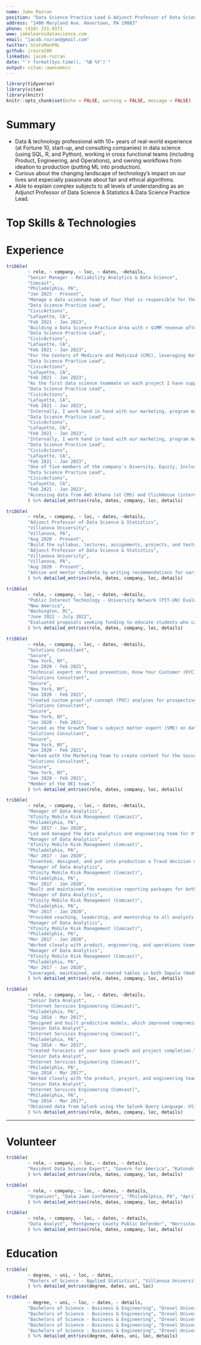 ```yaml
---
name: Jake Rozran
position: "Data Science Practice Lead & Adjunct Professor of Data Science"
address: "1400 Maryland Ave. Havertown, PA 19083"
phone: (410) 231-9371
www: jakelearnsdatascience.com
email: "jacob.rozran@gmail.com"
twitter: StatsManPHL
github: jrozra200
linkedin: jacob-rozran
date: "`r format(Sys.time(), '%B %Y')`"
output: vitae::awesomecv
---
```


```r
library(tidyverse)
library(vitae)
library(knitr)
knitr::opts_chunk$set(echo = FALSE, warning = FALSE, message = FALSE)
```

# Summary

- Data & technology professional with 10+ years of real-world experience 
(at Fortune 10, start-up, and consulting companies) in data 
science (using SQL, R, and Python), working in cross functional teams (including 
Product, Engineering, and Operations), and owning workflows from ideation to 
production (putting ML into production).
- Curious about the changing landscape of technology's impact on our lives 
and especially passionate about fair and ethical algorithms.
- Able to explain complex subjects to all levels of understanding as an 
Adjunct Professor of Data Science & Statistics & Data Science Practice Lead. 

# Top Skills & Technologies

\begin{center}

```r
df <- data.frame(a = c("SQL", "Python", "R", "Bash", "HTML"),
                 b = c("PostgreSQL", "Hive/Impala (Hadoop)", "Athena (AWS)", 
                       "SQL/mySQL/SQLite", "Oracle"),
                 c = c("Jupyter Notebooks", "RStudio", "GitHub", 
                       "Tableau/Metabase/Redash", "MS Office Suite"),
                 d = c("Data Ethics", "Data Visualization", 
                       "Data Analysis", "Project Management", 
                       "People Leadership"))

names(df) <- c("LANGUAGES", "DATABASES", "APPLICATIONS", "METHODS")

kable(df, row.names = FALSE, "latex", booktabs = T)
```
\end{center}

# Experience

```r
tribble(
        ~ role, ~ company, ~ loc, ~ dates, ~details,
        "Senior Manager - Reliability Analytics & Data Science", 
        "Comcast", 
        "Philadelphia, PA", 
        "Jan 2023 - Present", 
        "Manage a data science team of four that is responsible for the creation, analysis, and maintenance of multiple customer facing machine learning models that improve the reliability of Comcast's Network",
        "Data Science Practice Lead", 
        "CivicActions", 
        "Lafayette, CA", 
        "Feb 2021 - Jan 2023", 
        "Building a Data Science Practice Area with > $1MM revenue after 12 months; personally focused on data science, people management and coaching, sales, marketing, and project management.",
        "Data Science Practice Lead", 
        "CivicActions", 
        "Lafayette, CA", 
        "Feb 2021 - Jan 2023",
        "For the Centers of Medicare and Medicaid (CMS), leveraging Natural Language Processing (NLP) in the creation and evaluation of System Security Plans (SSPs) to optimize the Authority to Operate (ATO) process; analyzing AWS usage to forecast annual usage and identify inefficiencies; using graph analysis and NLP to identify related documents to provide enhanced search capabilities.",
        "Data Science Practice Lead", 
        "CivicActions", 
        "Lafayette, CA", 
        "Feb 2021 - Jan 2023",
        "As the first data science teammate on each project I have supported (and at the company), I have  had to focus on explaining the capabilities of our team and iteratively working with clients to understand their needs and providing relevant analysis.",
        "Data Science Practice Lead", 
        "CivicActions", 
        "Lafayette, CA", 
        "Feb 2021 - Jan 2023",
        "Internally, I work hand in hand with our marketing, program management, and sales teams to identify new opportunities for our data science practice area; externally, on each project, I work closely with our clients, product owners, engineering teams, and design teams.",
        "Data Science Practice Lead", 
        "CivicActions", 
        "Lafayette, CA", 
        "Feb 2021 - Jan 2023",
        "Internally, I work hand in hand with our marketing, program management, and sales teams to identify new opportunities for our data science practice area; externally, on each project, I work closely with our clients, product owners, engineering teams, and design teams.",
        "Data Science Practice Lead", 
        "CivicActions", 
        "Lafayette, CA", 
        "Feb 2021 - Jan 2023",
        "One of five members of the company's Diversity, Equity, Inclusion, and Accessibility (DEIA) team; responsible for helping improve the company's DEIA practices, including analyzing demographic data, designing surveys to understand company feeling about DEIA, and identifying and improving company policy to be more inclusive.",
        "Data Science Practice Lead", 
        "CivicActions", 
        "Lafayette, CA", 
        "Feb 2021 - Jan 2023",
        "Accessing data from AWS Athena (at CMS) and ClickHouse (internal data). Utilize Python for NLP projects and R to build Shiny Dashboards and complete bespoke analysis (mainly in RMarkdown documents)."
        ) %>% detailed_entries(role, dates, company, loc, details)
```


```r
tribble(
        ~ role, ~ company, ~ loc, ~ dates, ~details,
        "Adjunct Professor of Data Science & Statistics", 
        "Villanova University", 
        "Villanova, PA", 
        "Aug 2020 - Present",
        "Build the syllabus, lectures, assignments, projects, and tests for undergraduate Data Science, Intro to Statistics, and Intro to Statistics for Biology courses.",
        "Adjunct Professor of Data Science & Statistics", 
        "Villanova University", 
        "Villanova, PA", 
        "Aug 2020 - Present",
        "Advise and mentor students by writing recommendations for various programs, helping guide studies for real-world success after graduation, and providing assistance through the stresses of university life."
        ) %>% detailed_entries(role, dates, company, loc, details)
```

```r
tribble(
        ~ role, ~ company, ~ loc, ~ dates, ~details,
        "Public Interest Technology - University Network (PIT-UN) Evaluation Committee", 
        "New America", 
        "Washington, DC", 
        "June 2022 - July 2022", 
        "Evaluated proposals seeking funding to educate students who can better apply technical understanding and practice to questions of individual rights, justice, social welfare, and the public good, particularly for those members of our society least well served historically and today by existing systems and policies. "
        ) %>% detailed_entries(role, dates, company, loc, details)
```

```r
tribble(
        ~ role, ~ company, ~ loc, ~ dates, ~details,
        "Solutions Consultant", 
        "Socure", 
        "New York, NY", 
        "Jan 2020 - Feb 2021", 
        "Technical expert on fraud prevention, Know Your Customer (KYC)/Customer Identification Program (CIP), Socure product modules, data science, statistics, and data visualization in support of the sales and onboarding processes.",
        "Solutions Consultant", 
        "Socure", 
        "New York, NY", 
        "Jan 2020 - Feb 2021", 
        "Created custom proof-of-concept (POC) analyses for prospective customers - showing the value of  Socure versus their current solution(s).",
        "Solutions Consultant", 
        "Socure", 
        "New York, NY", 
        "Jan 2020 - Feb 2021", 
        "Served as the Growth Team's subject matter expert (SME) on data science, creating educational documents and presentations on challenging topics like Area Under the Curve (AUC), false positives, and other model evaluation criteria.",
        "Solutions Consultant", 
        "Socure", 
        "New York, NY", 
        "Jan 2020 - Feb 2021", 
        "Worked with the Marketing Team to create content for the Socure Blog on machine learning techniques.",
        "Solutions Consultant", 
        "Socure", 
        "New York, NY", 
        "Jan 2020 - Feb 2021", 
        "Member of the DEI team."
        ) %>% detailed_entries(role, dates, company, loc, details)
```


```r
tribble(
        ~ role, ~ company, ~ loc, ~ dates, ~details,
        "Manager of Data Analytics", 
        "Xfinity Mobile Risk Management (Comcast)", 
        "Philadelphia, PA", 
        "Mar 2017 - Jan 2020",
        "Led and managed the data analytics and engineering team for Xfinity Mobile Credit Risk Management, including hiring and training of staff analysts and engineers, collaborating with and providing analysis for stakeholders, and tracking and prioritizing all team tasking.",
        "Manager of Data Analytics", 
        "Xfinity Mobile Risk Management (Comcast)", 
        "Philadelphia, PA", 
        "Mar 2017 - Jan 2020",
        "Invented, designed, and put into production a fraud decision making tool that was responsible for a decrease in month-over-month fraud losses by 92% in 2018 - this tool was implemented while our team dealt with procurement and staffing issues.",
        "Manager of Data Analytics", 
        "Xfinity Mobile Risk Management (Comcast)", 
        "Philadelphia, PA", 
        "Mar 2017 - Jan 2020",
        "Built and maintained the executive reporting packages for both fraud and credit risk management.",
        "Manager of Data Analytics", 
        "Xfinity Mobile Risk Management (Comcast)", 
        "Philadelphia, PA", 
        "Mar 2017 - Jan 2020",
        "Provided coaching, leadership, and mentorship to all analysts on the Xfinity Mobile Risk Management team.",
        "Manager of Data Analytics", 
        "Xfinity Mobile Risk Management (Comcast)", 
        "Philadelphia, PA", 
        "Mar 2017 - Jan 2020",
        "Worked closely with product, engineering, and operations teams to handle all aspects of risk management decision making (fraud and credit).",
        "Manager of Data Analytics", 
        "Xfinity Mobile Risk Management (Comcast)", 
        "Philadelphia, PA", 
        "Mar 2017 - Jan 2020",
        "Leveraged, maintained, and created tables in both Impala (Hadoop) and Oracle. Built a fraud decision making tool that combines custom feature creation, statistical and business rules, and predictive models built in Python, R, and Bash."
        ) %>% detailed_entries(role, dates, company, loc, details)
```


```r
tribble(
        ~ role, ~ company, ~ loc, ~ dates, ~details,
        "Senior Data Analyst", 
        "Internet Services Engineering (Comcast)", 
        "Philadelphia, PA", 
        "Sep 2014 - Mar 2017",
        "Designed and built predictive models, which improved compromised user account detection times and discovery accuracy – this work was presented internally along with several internal blog posts about the effort.",
        "Senior Data Analyst", 
        "Internet Services Engineering (Comcast)", 
        "Philadelphia, PA", 
        "Sep 2014 - Mar 2017",
        "Created forecasts of user base growth and project completion.",
        "Senior Data Analyst", 
        "Internet Services Engineering (Comcast)", 
        "Philadelphia, PA", 
        "Sep 2014 - Mar 2017",
        "Worked closely with the product, project, and engineering teams to identify and correctly prioritize analyses.",
        "Senior Data Analyst", 
        "Internet Services Engineering (Comcast)", 
        "Philadelphia, PA", 
        "Sep 2014 - Mar 2017",
        "Obtained data from Splunk using the Splunk Query Language. Utilized R and Python to build and interpret Logisitic Regression Models.",
        ) %>% detailed_entries(role, dates, company, loc, details)
```

---

\begin{center}

Additional work experience is outlined on my LinkedIn Profile.

\end{center}

# Volunteer
```r
tribble(
        ~ role, ~ company, ~ loc, ~ dates, ~ details,
        "Resident Data Science Expert", "Govern for America", "Katonah, NY", "April 2022 - Present", "Provide training and mentorship in data science, data visualization, and data ethics for GFA fellows."
        ) %>% detailed_entries(role, dates, company, loc, details)
```

```r
tribble(
        ~ role, ~ company, ~ loc, ~ dates, ~ details,
        "Organizer", "Data Jawn Conference", "Philadelphia, PA", "April 2019 - Present", "Assisted in promotion, speaker selection, and day-of-event logistics for the Data Jawn, a Philadelphia data conference highlighting the great work of our local data commnuity."
        ) %>% detailed_entries(role, dates, company, loc, details)
```

```r
tribble(
        ~ role, ~ company, ~ loc, ~ dates, ~ details,
        "Data Analyst", "Montgomery County Public Defender", "Norristown, PA", "May 2016 - Jun 2017", "Assisted Montgomery County Public Defender to define an analytics strategy to support competitive salaries and fair defence for all Montgomery County residents; created, built, and maintained advanced analysis."
        ) %>% detailed_entries(role, dates, company, loc, details)
```

# Education
```r
tribble(
        ~ degree, ~ uni, ~ loc, ~ dates, 
        "Masters of Science - Applied Statistics", "Villanova University", "Villanova, PA", "2015 - 2017"
        ) %>% detailed_entries(degree, dates, uni, loc)
```

```r
tribble(
        ~ degree, ~ uni, ~ loc, ~ dates, ~ details,
        "Bachelors of Science - Business & Engineering", "Drexel University", "Philadelphia, PA", "2004 - 2009", "Drexel Representative for Student Lobbying Day in Harrisburg, PA, 2009",
        "Bachelors of Science - Business & Engineering", "Drexel University", "Philadelphia, PA", "2004 - 2009", "Drexel University Traditions Council Treasurer, 2007 - 2009",
        "Bachelors of Science - Business & Engineering", "Drexel University", "Philadelphia, PA", "2004 - 2009", "Dean’s List, 2006, 2008",
        "Bachelors of Science - Business & Engineering", "Drexel University", "Philadelphia, PA", "2004 - 2009", "Drexel Representative to Colonial Athletic Association's Student Athlete Advisory Committee, 2006",
        "Bachelors of Science - Business & Engineering", "Drexel University", "Philadelphia, PA", "2004 - 2009", "Drexel University Varsity Soccer Player, 2004 - 2006"
        ) %>% detailed_entries(degree, dates, uni, loc, details)
```


